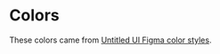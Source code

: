 
<Meta of={ColorsStories} />

# Colors

These colors came from [Untitled UI Figma color styles](https://www.untitledui.com/components/color-styles).

<Canvas of={ColorsStories.Default} />
